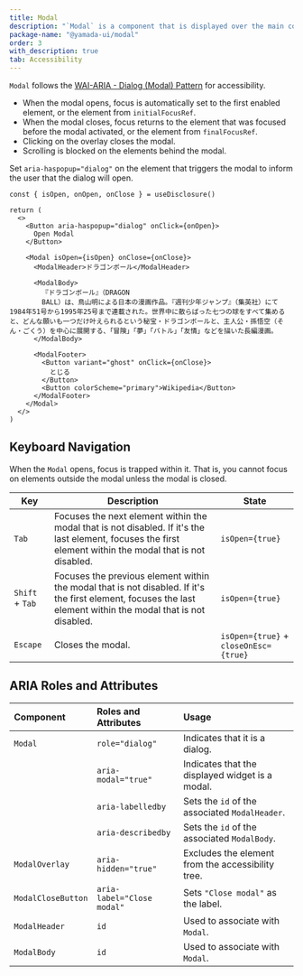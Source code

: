 ```yaml
---
title: Modal
description: "`Modal` is a component that is displayed over the main content to focus the user's attention solely on the information."
package-name: "@yamada-ui/modal"
order: 3
with_description: true
tab: Accessibility
---
```


`Modal` follows the [WAI-ARIA - Dialog (Modal) Pattern](https://www.w3.org/WAI/ARIA/apg/patterns/dialog-modal/) for accessibility.

- When the modal opens, focus is automatically set to the first enabled element, or the element from `initialFocusRef`.
- When the modal closes, focus returns to the element that was focused before the modal activated, or the element from `finalFocusRef`.
- Clicking on the overlay closes the modal.
- Scrolling is blocked on the elements behind the modal.

Set `aria-haspopup="dialog"` on the element that triggers the modal to inform the user that the dialog will open.

```tsx live=false
const { isOpen, onOpen, onClose } = useDisclosure()

return (
  <>
    <Button aria-haspopup="dialog" onClick={onOpen}>
      Open Modal
    </Button>

    <Modal isOpen={isOpen} onClose={onClose}>
      <ModalHeader>ドラゴンボール</ModalHeader>

      <ModalBody>
        『ドラゴンボール』（DRAGON
        BALL）は、鳥山明による日本の漫画作品。『週刊少年ジャンプ』（集英社）にて1984年51号から1995年25号まで連載された。世界中に散らばった七つの球をすべて集めると、どんな願いも一つだけ叶えられるという秘宝・ドラゴンボールと、主人公・孫悟空（そん・ごくう）を中心に展開する、「冒険」「夢」「バトル」「友情」などを描いた長編漫画。
      </ModalBody>

      <ModalFooter>
        <Button variant="ghost" onClick={onClose}>
          とじる
        </Button>
        <Button colorScheme="primary">Wikipedia</Button>
      </ModalFooter>
    </Modal>
  </>
)
```

## Keyboard Navigation

When the `Modal` opens, focus is trapped within it. That is, you cannot focus on elements outside the modal unless the modal is closed.

| Key             | Description                                                                                                                                                    | State                                 |
| --------------- | -------------------------------------------------------------------------------------------------------------------------------------------------------------- | ------------------------------------- |
| `Tab`           | Focuses the next element within the modal that is not disabled. If it's the last element, focuses the first element within the modal that is not disabled.     | `isOpen={true}`                       |
| `Shift` + `Tab` | Focuses the previous element within the modal that is not disabled. If it's the first element, focuses the last element within the modal that is not disabled. | `isOpen={true}`                       |
| `Escape`        | Closes the modal.                                                                                                                                              | `isOpen={true}` + `closeOnEsc={true}` |

## ARIA Roles and Attributes

| Component          | Roles and Attributes       | Usage                                             |
| :----------------- | :------------------------- | :------------------------------------------------ |
| `Modal`            | `role="dialog"`            | Indicates that it is a dialog.                    |
|                    | `aria-modal="true"`        | Indicates that the displayed widget is a modal.   |
|                    | `aria-labelledby`          | Sets the `id` of the associated `ModalHeader`.    |
|                    | `aria-describedby`         | Sets the `id` of the associated `ModalBody`.      |
| `ModalOverlay`     | `aria-hidden="true"`       | Excludes the element from the accessibility tree. |
| `ModalCloseButton` | `aria-label="Close modal"` | Sets `"Close modal"` as the label.                |
| `ModalHeader`      | `id`                       | Used to associate with `Modal`.                   |
| `ModalBody`        | `id`                       | Used to associate with `Modal`.                   |
